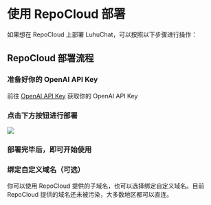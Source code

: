 
# 使用 RepoCloud 部署

如果想在 RepoCloud 上部署 LuhuChat，可以按照以下步骤进行操作：

## RepoCloud 部署流程

<Steps>

### 准备好你的 OpenAI API Key

前往 [OpenAI API Key](https://platform.openai.com/account/api-keys) 获取你的 OpenAI API Key

### 点击下方按钮进行部署

[![][deploy-button-image]][deploy-link]

[deploy-button-image]: https://d16t0pc4846x52.cloudfront.net/deploy.svg
[deploy-link]: https://repocloud.io/details/?app_id=248

### 部署完毕后，即可开始使用

### 绑定自定义域名（可选）

你可以使用 RepoCloud 提供的子域名，也可以选择绑定自定义域名。目前 RepoCloud 提供的域名还未被污染，大多数地区都可以直连。

</Steps>
